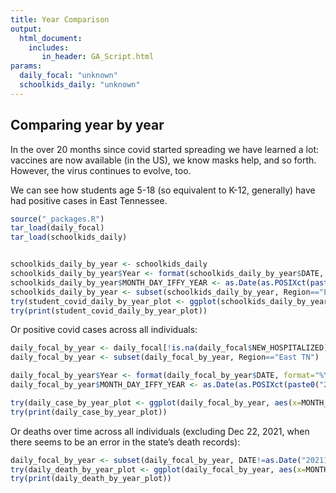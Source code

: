 ```yaml
---
title: Year Comparison
output:
  html_document:
    includes:
       in_header: GA_Script.html
params:
  daily_focal: "unknown"
  schoolkids_daily: "unknown"
---
```


<h2 id="dejavu">Comparing year by year</h2>

In the over 20 months since covid started spreading we have learned a lot: vaccines are now available (in the US), we know masks help, and so forth. However, the virus continues to evolve, too. 

We can see how students age 5-18 (so equivalent to K-12, generally) have had positive cases in East Tennessee.

```r
source("_packages.R")
tar_load(daily_focal)
tar_load(schoolkids_daily)


schoolkids_daily_by_year <- schoolkids_daily
schoolkids_daily_by_year$Year <- format(schoolkids_daily_by_year$DATE, format="%Y")
schoolkids_daily_by_year$MONTH_DAY_IFFY_YEAR <- as.Date(as.POSIXct(paste0("2021-",format(schoolkids_daily_by_year$DATE, format="%m-%d"), "%Y-%m-%d"))) #the year isn't right for some, but this helps plotting
schoolkids_daily_by_year <- subset(schoolkids_daily_by_year, Region=="East TN")
try(student_covid_daily_by_year_plot <- ggplot(schoolkids_daily_by_year, aes(x=MONTH_DAY_IFFY_YEAR, y=NEW_CASES, group=Year)) + theme_light() + geom_ma(aes(colour=Year, linetype="a"), n=min(7, min(table(schoolkids_daily_by_year$Year)))) +  guides(linetype = "none") + ylab("New cases for age 5-18 students, 7 day avg") + xlab("Date") + ggtitle("New Age 5-18 student cases in East Tennessee by year") + scale_x_date(date_labels = "%b", breaks = "2 months", limits=c(as.Date("2021-01-01", format="%Y-%m-%d"), as.Date("2021-12-31", format="%Y-%m-%d"))) + scale_color_manual(values=c("cadetblue", "darkgray","black", 'red')) + theme(legend.position='top', legend.justification='left',legend.direction='horizontal'))
try(print(student_covid_daily_by_year_plot))
```

Or positive covid cases across all individuals:

```r
daily_focal_by_year <- daily_focal[!is.na(daily_focal$NEW_HOSPITALIZED),]
daily_focal_by_year <- subset(daily_focal_by_year, Region=="East TN")

daily_focal_by_year$Year <- format(daily_focal_by_year$DATE, format="%Y")
daily_focal_by_year$MONTH_DAY_IFFY_YEAR <- as.Date(as.POSIXct(paste0("2021-",format(daily_focal_by_year$DATE, format="%m-%d"), "%Y-%m-%d"))) #the year isn't right for some, but this helps plotting

try(daily_case_by_year_plot <- ggplot(daily_focal_by_year, aes(x=MONTH_DAY_IFFY_YEAR, y=NEW_CASES, group=Year)) + theme_light() + geom_ma(aes(colour=Year, linetype="a"), n=min(7, min(table(schoolkids_daily_by_year$Year)))) +  guides(linetype = "none") + ylab("New cases per day\n(7 day average)") + xlab("Date") + ggtitle("Cases in different years in East TN") + scale_x_date(date_labels = "%b", breaks = "2 months", limits=c(as.Date("2021-01-01", format="%Y-%m-%d"), as.Date("2021-12-31", format="%Y-%m-%d"))) + scale_color_manual(values=c("cadetblue", "darkgray","black", 'red')) + theme(legend.position='top', legend.justification='left',legend.direction='horizontal'))
try(print(daily_case_by_year_plot))
```


Or deaths over time across all individuals (excluding Dec 22, 2021, when there seems to be an error in the state's death records):

```r
daily_focal_by_year <- subset(daily_focal_by_year, DATE!=as.Date("20211222", format="%Y%m%d"))
try(daily_death_by_year_plot <- ggplot(daily_focal_by_year, aes(x=MONTH_DAY_IFFY_YEAR, y=NEW_DEATHS, group=Year)) + theme_light() + geom_ma(aes(colour=Year, linetype="a"), n=min(7, min(table(schoolkids_daily_by_year$Year)))) +  guides(linetype = "none") + ylab("Deaths per day\n(7 day average)") + xlab("Date") + ggtitle("Deaths in different years in East TN") + scale_x_date(date_labels = "%b", breaks = "2 months", limits=c(as.Date("2021-01-01", format="%Y-%m-%d"), as.Date("2021-12-31", format="%Y-%m-%d"))) + scale_color_manual(values=c("cadetblue", "darkgray","black", 'red')) + theme(legend.position='top', legend.justification='left',legend.direction='horizontal')) 
try(print(daily_death_by_year_plot))
```
